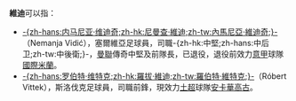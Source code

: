 '''維迪'''可以指：
*[[內馬尼亞·維迪奇|-{zh-hans:内马尼亚·维迪奇;zh-hk:尼曼查·維迪;zh-tw:內馬尼亞·維迪奇;}-]]（Nemanja Vidić），塞爾維亞足球員，司職-{zh-hk:中堅;zh-hans:中后卫;zh-tw:中後衛;}-，[[曼聯|曼聯]]傳奇中堅及前隊長，已退役，退役前效力[[意甲|意甲]]球隊[[國際米蘭|國際米蘭]]。
*[[罗伯特·维特克|-{zh-hans:罗伯特·维特克;zh-hk:羅拔·維迪;zh-tw:羅伯特·維特克;}-]]（Róbert Vittek），斯洛伐克足球員，司職前鋒，現效力[[土超|土超]]球隊[[安卡華高古|安卡華高古]]。
{{Disambig|V|cat=二字译名消歧义}}